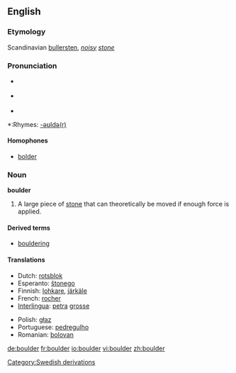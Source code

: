 ==English==

===Etymology===
Scandinavian [[bullersten]], ''[[noisy]] [[stone]]''

===Pronunciation===
*{{IPA|/ˈbəʊldə/}} {{italbrac|[[RP]]}}
*{{IPA|/ˈboʊldər/}} {{italbrac|US}}
*{{audio|en-us-boulder.ogg|Audio (US)}}

*:Rhymes: [[Rhymes:English:-əʊldə(r)|-əʊldə(r)]]

====Homophones====
*[[bolder]]

===Noun===
'''boulder'''

# A large piece of [[stone]] that can theoretically be moved if enough force is applied.

====Derived terms====
*[[bouldering]]

====Translations====
{{top}}
*Dutch: [[rotsblok]] {{n}}
*Esperanto: [[ŝtonego]]
*Finnish: [[lohkare]], [[järkäle]]
*French: [[rocher]] {{m}}
*[[Interlingua]]: [[petra]] [[grosse]]
{{mid}}
*Polish: [[głaz]] {{m}}
*Portuguese: [[pedregulho]] {{m}}
*Romanian: [[bolovan]] {{m}}
{{bottom}}

[[Category:Swedish derivations]]

[[de:boulder]]
[[fr:boulder]]
[[io:boulder]]
[[vi:boulder]]
[[zh:boulder]]